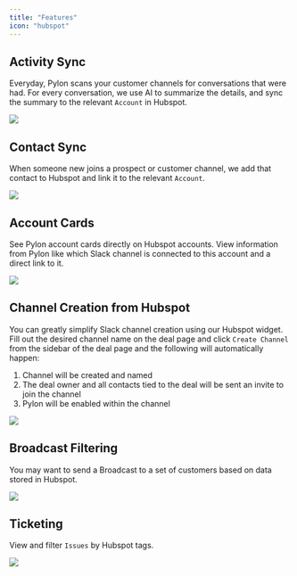 ```yaml
---
title: "Features"
icon: "hubspot"
---
```


## Activity Sync

Everyday, Pylon scans your customer channels for conversations that were had.
For every conversation, we use AI to summarize the details, and sync the summary
to the relevant `Account` in Hubspot.

<Frame>
  <img src="/images/hubspot-activity.png" />
</Frame>

## Contact Sync

When someone new joins a prospect or customer channel, we add that contact to
Hubspot and link it to the relevant `Account`.

<Frame>
  <img src="/images/hubspot-contact.png" />
</Frame>

## Account Cards 

See Pylon account cards directly on Hubspot accounts. View information from Pylon like which Slack channel
is connected to this account and a direct link to it.

<Frame>
  <img src="/images/hubspot-company-card.png" />
</Frame>

## Channel Creation from Hubspot

You can greatly simplify Slack channel creation using our Hubspot widget.
Fill out the desired channel name on the deal page and click `Create Channel` from the sidebar of the deal page and the
following will automatically happen:

1. Channel will be created and named
2. The deal owner and all contacts tied to the deal will be sent an invite to join the channel
3. Pylon will be enabled within the channel

<Frame>
  <img src="/images/hubspot-channel-creation.png" />
</Frame>

## Broadcast Filtering

You may want to send a Broadcast to a set of customers based on data stored in
Hubspot.

<Frame>
  <img src="/images/sfdc-broadcast.png" />
</Frame>

## Ticketing

View and filter `Issues` by Hubspot tags.

<Frame>
  <img src="/images/sfdc-ticketing.png" />
</Frame>
